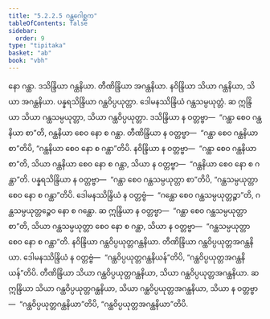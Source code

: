 ```yaml
---
title: "5.2.2.5 ဂန္ထဂေါစ္ဆက"
tableOfContents: false
sidebar:
  order: 9
type: "tipitaka"
basket: "ab"
book: "vbh"
---
```



<DynamicBreadcrumb />

<Paragraph number="919" book="vbh">
နော ဂန္ထာ. ဒသိန္ဒြိယာ ဂန္ထနိယာ. တီဏိန္ဒြိယာ အဂန္ထနိယာ. နဝိန္ဒြိယာ သိယာ ဂန္ထနိယာ, သိယာ အဂန္ထနိယာ. ပန္နရသိန္ဒြိယာ ဂန္ထဝိပ္ပယုတ္တာ. ဒေါမနဿိန္ဒြိယံ ဂန္ထသမ္ပယုတ္တံ. ဆ ဣန္ဒြိယာ သိယာ ဂန္ထသမ္ပယုတ္တာ, သိယာ ဂန္ထဝိပ္ပယုတ္တာ. ဒသိန္ဒြိယာ န ဝတ္တဗ္ဗာ—  “ဂန္ထာ စေဝ ဂန္ထနိယာ စာ”တိ, ဂန္ထနိယာ စေဝ နော စ ဂန္ထာ. တီဏိန္ဒြိယာ န ဝတ္တဗ္ဗာ—  “ဂန္ထာ စေဝ ဂန္ထနိယာ စာ”တိပိ, “ဂန္ထနိယာ စေဝ နော စ ဂန္ထာ”တိပိ. နဝိန္ဒြိယာ န ဝတ္တဗ္ဗာ—  “ဂန္ထာ စေဝ ဂန္ထနိယာ စာ”တိ, သိယာ ဂန္ထနိယာ စေဝ နော စ ဂန္ထာ, သိယာ န ဝတ္တဗ္ဗာ—  “ဂန္ထနိယာ စေဝ နော စ ဂန္ထာ”တိ.
</Paragraph>

<Paragraph number="920" book="vbh">
ပန္နရသိန္ဒြိယာ န ဝတ္တဗ္ဗာ—  “ဂန္ထာ စေဝ ဂန္ထသမ္ပယုတ္တာ စာ”တိပိ, “ဂန္ထသမ္ပယုတ္တာ စေဝ နော စ ဂန္ထာ”တိပိ. ဒေါမနဿိန္ဒြိယံ န ဝတ္တဗ္ဗံ—  “ဂန္ထော စေဝ ဂန္ထသမ္ပယုတ္တဉ္စာ”တိ, ဂန္ထသမ္ပယုတ္တဉ္စေဝ နော စ ဂန္ထော. ဆ ဣန္ဒြိယာ န ဝတ္တဗ္ဗာ—  “ဂန္ထာ စေဝ ဂန္ထသမ္ပယုတ္တာ စာ”တိ, သိယာ ဂန္ထသမ္ပယုတ္တာ စေဝ နော စ ဂန္ထာ, သိယာ န ဝတ္တဗ္ဗာ—  “ဂန္ထသမ္ပယုတ္တာ စေဝ နော စ ဂန္ထာ”တိ.
</Paragraph>

<Paragraph number="921" book="vbh">
နဝိန္ဒြိယာ ဂန္ထဝိပ္ပယုတ္တဂန္ထနိယာ. တီဏိန္ဒြိယာ ဂန္ထဝိပ္ပယုတ္တအဂန္ထနိယာ. ဒေါမနဿိန္ဒြိယံ န ဝတ္တဗ္ဗံ—  “ဂန္ထဝိပ္ပယုတ္တဂန္ထနိယန်”တိပိ, “ဂန္ထဝိပ္ပယုတ္တအဂန္ထနိယန်”တိပိ. တီဏိန္ဒြိယာ သိယာ ဂန္ထဝိပ္ပယုတ္တဂန္ထနိယာ, သိယာ ဂန္ထဝိပ္ပယုတ္တအဂန္ထနိယာ. ဆ ဣန္ဒြိယာ သိယာ ဂန္ထဝိပ္ပယုတ္တဂန္ထနိယာ, သိယာ ဂန္ထဝိပ္ပယုတ္တအဂန္ထနိယာ, သိယာ န ဝတ္တဗ္ဗာ—  “ဂန္ထဝိပ္ပယုတ္တဂန္ထနိယာ”တိပိ, “ဂန္ထဝိပ္ပယုတ္တအဂန္ထနိယာ”တိပိ.
</Paragraph>